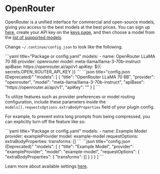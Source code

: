 
# OpenRouter

OpenRouter is a unified interface for commercial and open-source models, giving you access to the best models at the best prices. You can sign up [here](https://openrouter.ai/signup), create your API key on the [keys page](https://openrouter.ai/keys), and then choose a model from the [list of supported models](https://openrouter.ai/models).

Change `~/.continue/config.json` to look like the following.

<Tabs groupId="config-example">
  <TabItem value="yaml" label="YAML">
    ```yaml title="Package or config.yaml"
    models:
      - name: OpenRouter LLaMA 70 8B
        provider: openrouter
        model: meta-llama/llama-3-70b-instruct
        apiBase: https://openrouter.ai/api/v1
        apiKey: ${{ secrets.OPEN_ROUTER_API_KEY }}
    ```
  </TabItem>
  <TabItem value="json" label="JSON">
    ```json title="config.json (Deprecated)"
      "models": [
        {
          "title": "OpenRouter LLaMA 70 8B",
          "provider": "openrouter",
          "model": "meta-llama/llama-3-70b-instruct",
          "apiBase": "https://openrouter.ai/api/v1",
          "apiKey": "<OPEN_ROUTER_API_KEY>"
        }
      ]
    ```
  </TabItem>
</Tabs>

To utilize features such as provider preferences or model routing configuration, include these parameters inside the `models[].requestsOptions.extraBodyProperties` field of your plugin config.

For example, to prevent extra long prompts from being compressed, you can explicitly turn off the feature like so:

<Tabs groupId="config-example">
  <TabItem value="yaml" label="YAML">
    ```yaml title="Package or config.yaml"
    models:
      - name: Example Model
        provider: exampleProvider
        model: example-model
        requestOptions:
          extraBodyProperties:
            transforms: []
    ```
  </TabItem>
  <TabItem value="json" label="JSON">
    ```json title="config.json (Deprecated)"
      "models": [
        {
          "title": "Example Model",
          "provider": "exampleProvider",
          "model": "example-model",
          "requestOptions": {
            "extraBodyProperties": {
              "transforms": []
            }
          }
        }
      ]
    ```
  </TabItem>
</Tabs>

Learn more about available settings [here](https://openrouter.ai/docs).
